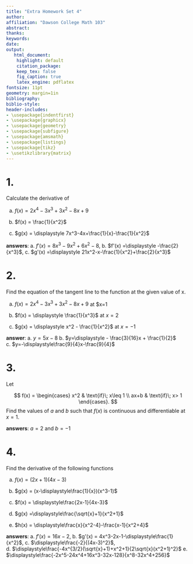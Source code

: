 ```yaml
---
title: "Extra Homework Set 4"
author: 
affiliation: "Dawson College Math 103"
abstract:
thanks:
keywords:
date:
output:
   html_document:
    highlight: default
    citation_package:
    keep_tex: false
    fig_caption: true
    latex_engine: pdflatex
fontsize: 11pt
geometry: margin=1in
bibliography:
biblio-style:
header-includes:
- \usepackage{indentfirst}
- \usepackage{graphicx}
- \usepackage{geometry}
- \usepackage{subfigure}
- \usepackage{amsmath}
- \usepackage{listings}
- \usepackage{tikz}
- \usetikzlibrary{matrix}
---
```


\vspace{0.25in}



# 1. 

Calculate the derivative of

a. $f(x) = 2x^4-3x^3+3x^2-8x+9$

b. $f(x) = \frac{1}{x^2}$

c. $g(x) = \displaystyle 7x^3-4x+\frac{1}{x}-\frac{1}{x^2}$


**answers**: a. $f'(x) = 8x^3-9x^2+6x^2-8$, b. $f'(x) =\displaystyle -\frac{2}{x^3}$, c. $g'(x) =\displaystyle 21x^2-x-\frac{1}{x^2}+\frac{2}{x^3}$ 
  
# 2.

Find the equation of the tangent line to the function at the given value of x.

a. $f(x) = 2x^4-3x^3+3x^2-8x+9$ at $x=1

b. $f(x) = \displaystyle \frac{1}{x^3}$ at $x=2$

c. $g(x) = \displaystyle x^2 - \frac{1}{x^2}$ at $x=-1$

**answer**: a. $y = 5x-8$ b. $y=\displaystyle - \frac{3}{16}x + \frac{1}{2}$ c. $y=-\displaystyle\frac{9}{4}x-\frac{9}{4}$ 

# 3.

Let

$$
f(x) = \begin{cases} x^2 & \text{if}\; x\leq 1 \\ ax+b & \text{if}\; x> 1 \end{cases}.
$$
Find the values of $a$ and $b$ such that $f(x)$ is continuous and differentiable at $x=1$.

**answers**: $a=2$ and $b=-1$

# 4.

Find the derivative of the following functions

a. $f(x) = (2x+1)(4x-3)$

b. $g(x) = (x-\displaystyle\frac{1}{x})(x^3-1)$

c. $f(x) = \displaystyle\frac{2x-1}{4x-3}$

c. $g(x) =\displaystyle\frac{\sqrt{x}+1}{x^2+1}$

d. $h(x) = \displaystyle\frac{x}{x^2-4}-\frac{x-1}{x^2+4}$

**answers**: a. $f'(x) = 16x-2$, b. $g'(x) = 4x^3-2x-1-\displaystyle\frac{1}{x^2}$, c. $\displaystyle\frac{-2}{(4x-3)^2}$, d. $\displaystyle\frac{-4x^{3/2}(\sqrt{x}+1)+x^2+1}{2\sqrt{x}(x^2+1)^2}$ e. $\displaystyle\frac{-2x^5-24x^4+16x^3-32x-128}{x^8-32x^4+256}$